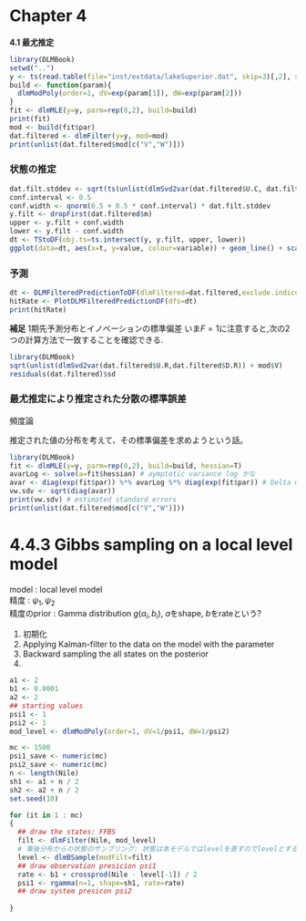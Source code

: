 Chapter 4
========================================================

**4.1 最尤推定**

```r
library(DLMBook)
setwd("..")
y <- ts(read.table(file="inst/extdata/lakeSuperior.dat", skip=3)[,2], start=c(1900,1))
build <- function(param){
  dlmModPoly(order=1, dV=exp(param[1]), dW=exp(param[2]))
}
fit <- dlmMLE(y=y, parm=rep(0,2), build=build)
print(fit)
mod <- build(fit$par)
dat.filtered <- dlmFilter(y=y, mod=mod)
print(unlist(dat.filtered$mod[c("V","W")]))
```

### 状態の推定

```r
dat.filt.stddev <- sqrt(ts(unlist(dlmSvd2var(dat.filtered$U.C, dat.filtered$D.C))[-1],start=c(1900,1)))
conf.interval <- 0.5
conf.width <- qnorm(0.5 + 0.5 * conf.interval) * dat.filt.stddev
y.filt <- dropFirst(dat.filtered$m)
upper <- y.filt + conf.width
lower <- y.filt - conf.width
dt <- TStoDF(obj.ts=ts.intersect(y, y.filt, upper, lower))
ggplot(data=dt, aes(x=t, y=value, colour=variable)) + geom_line() + scale_color_manual(values=c("black", "red", "blue", "blue"))
```

### 予測

```r
dt <- DLMFilteredPredictionToDF(dlmFiltered=dat.filtered,exclude.indices=c(1:2),conf.interval=0.2)
hitRate <- PlotDLMFilteredPredictionDF(dfs=dt)
print(hitRate)
```

**補足**
1期先予測分布とイノベーションの標準偏差
いま$F=1$に注意すると,次の2つの計算方法で一致することを確認できる.

```r
library(DLMBook)
sqrt(unlist(dlmSvd2var(dat.filtered$U.R,dat.filtered$D.R)) + mod$V)
residuals(dat.filtered)$sd

```

### 最尤推定により推定された分散の標準誤差

頻度論

推定された値の分布を考えて、その標準偏差を求めようという話。

```r
library(DLMBook)
fit <- dlmMLE(y=y, parm=rep(0,2), build=build, hessian=T)
avarLog <- solve(a=fit$hessian) # aymptotic variance log かな
avar <- diag(exp(fit$par)) %*% avarLog %*% diag(exp(fit$par)) # Delta method
vw.sdv <- sqrt(diag(avar))
print(vw.sdv) # estimated standard errors
print(unlist(dat.filtered$mod[c("V","W")]))
```

4.4.3 Gibbs sampling on a local level model
=====

model : local level model  
精度 : $\psi_1, \psi_2$  
精度のprior : Gamma distribution $g(a_i, b_i)$, $a$をshape, $b$をrateという?

1. 初期化
2. Applying Kalman-filter to the data on the model with the parameter
3. Backward sampling the all states on the posterior
4. 
```r
a1 <- 2
b1 <- 0.0001
a2 <- 2
## starting values
psi1 <- 1
psi2 <- 1
mod_level <- dlmModPoly(order=1, dV=1/psi1, dW=1/psi2)

mc <- 1500
psi1_save <- numeric(mc)
psi2_save <- numeric(mc)
n <- length(Nile)
sh1 <- a1 + n / 2
sh2 <- a2 + n / 2
set.seed(10)

for (it in 1 : mc)
{
  ## draw the states: FFBS
  filt <- dlmFilter(Nile, mod_level)
  # 事後分布からの状態のサンプリング: 状態は本モデルではlevelを表すのでlevelとする
  level <- dlmBSample(modFilt=filt)
  ## draw observation presicion psi1
  rate <- b1 + crossprod(Nile - level[-1]) / 2
  psi1 <- rgamma(n=1, shape=sh1, rate=rate)
  ## draw system presicon psi2
  
}
```
